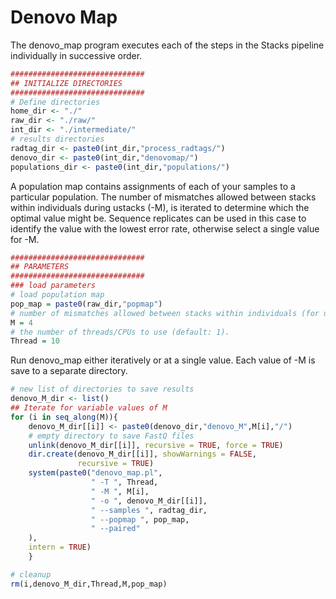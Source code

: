 # Denovo Map

The denovo_map program executes each of the steps in the Stacks pipeline individually in successive order.

```r
##############################
## INITIALIZE DIRECTORIES
##############################
# Define directories
home_dir <- "./"
raw_dir <- "./raw/"
int_dir <- "./intermediate/"
# results directories
radtag_dir <- paste0(int_dir,"process_radtags/")
denovo_dir <- paste0(int_dir,"denovomap/")
populations_dir <- paste0(int_dir,"populations/")
```

A population map contains assignments of each of your samples to a particular population. The number of mismatches allowed between stacks within individuals during ustacks (-M), is iterated to determine which the optimal value might be. Sequence replicates can be used in this case to identify the value with the lowest error rate, otherwise select a single value for -M.

```r
##############################
## PARAMETERS
##############################
### load parameters
# load population map
pop_map = paste0(raw_dir,"popmap")
# number of mismatches allowed between stacks within individuals (for ustacks).
M = 4
# the number of threads/CPUs to use (default: 1).
Thread = 10
```

Run denovo_map either iteratively or at a single value. Each value of -M is save to a separate directory.

```r
# new list of directories to save results
denovo_M_dir <- list()
## Iterate for variable values of M
for (i in seq_along(M)){
    denovo_M_dir[[i]] <- paste0(denovo_dir,"denovo_M",M[i],"/")
    # empty directory to save FastQ files
    unlink(denovo_M_dir[[i]], recursive = TRUE, force = TRUE)
    dir.create(denovo_M_dir[[i]], showWarnings = FALSE,
               recursive = TRUE)
    system(paste0("denovo_map.pl",
                  " -T ", Thread,
                  " -M ", M[i],
                  " -o ", denovo_M_dir[[i]],
                  " --samples ", radtag_dir,
                  " --popmap ", pop_map,
                  " --paired"
    ), 
    intern = TRUE)
    }
```

```r
# cleanup
rm(i,denovo_M_dir,Thread,M,pop_map)
```